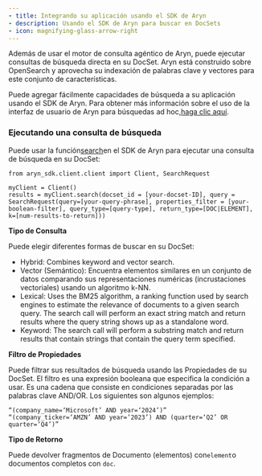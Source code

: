 ```yaml
---
- title: Integrando su aplicación usando el SDK de Aryn
- description: Usando el SDK de Aryn para buscar en DocSets
- icon: magnifying-glass-arrow-right
---
```


Además de usar el motor de consulta agéntico de Aryn, puede ejecutar consultas de búsqueda directa en su DocSet. Aryn está construido sobre OpenSearch y aprovecha su indexación de palabras clave y vectores para este conjunto de características.

Puede agregar fácilmente capacidades de búsqueda a su aplicación usando el SDK de Aryn. Para obtener más información sobre el uso de la interfaz de usuario de Aryn para búsquedas ad hoc,[haga clic aquí](aryn-platform/querying-data/search/using_search_ui).

### Ejecutando una consulta de búsqueda

Puede usar la función[search](https://docs.aryn.ai/sdk-reference/query#example)en el SDK de Aryn para ejecutar una consulta de búsqueda en su DocSet:

```
from aryn_sdk.client.client import Client, SearchRequest

myClient = Client()
results = myClient.search(docset_id = [your-docset-ID], query = SearchRequest(query=[your-query-phrase], properties_filter = [your-boolean-filter], query_type=[query-type], return_type=[DOC|ELEMENT], k=[num-results-to-return]))
```

**Tipo de Consulta**

Puede elegir diferentes formas de buscar en su DocSet:

* Hybrid: Combines keyword and vector search.
* Vector (Semántico): Encuentra elementos similares en un conjunto de datos comparando sus representaciones numéricas (incrustaciones vectoriales) usando un algoritmo k-NN.
* Lexical: Uses the BM25 algorithm, a ranking function used by search engines to estimate the relevance of documents to a given search query. The search call will perform an exact string match and return results where the query string shows up as a standalone word.
* Keyword: The search call will perform a substring match and return results that contain strings that contain the query term specified.

**Filtro de Propiedades**

Puede filtrar sus resultados de búsqueda usando las Propiedades de su DocSet. El filtro es una expresión booleana que especifica la condición a usar. Es una cadena que consiste en condiciones separadas por las palabras clave AND/OR. Los siguientes son algunos ejemplos:

```
“(company_name=‘Microsoft’ AND year=‘2024’)”
“(company_ticker=‘AMZN’ AND year=‘2023’) AND (quarter=‘Q2’ OR quarter=‘Q4’)”
```

**Tipo de Retorno**

Puede devolver fragmentos de Documento (elementos) con`element`o documentos completos con `doc`.
